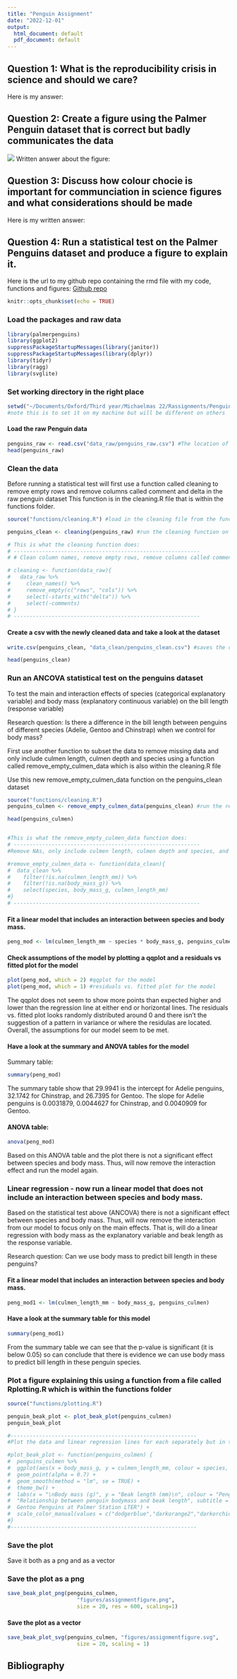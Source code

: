 ```yaml
---
title: "Penguin Assignment"
date: "2022-12-01"
output:
  html_document: default
  pdf_document: default
---
```


## Question 1: What is the reproducibility crisis in science and should we care?
Here is my answer:


## Question 2: Create a figure using the Palmer Penguin dataset that is correct but badly communicates the data

![](Badfigure_assignment.png)
Written answer about the figure:

## Question 3: Discuss how colour chocie is important for communciation in science figures and what considerations should be made
Here is my written answer:


## Question 4: Run a statistical test on the Palmer Penguins dataset and produce a figure to explain it.

Here is the url to my github repo containing the rmd file with my code, functions and figures:
[Github repo](https://github.com/margretasdis/penguins/tree/main)

```r
knitr::opts_chunk$set(echo = TRUE)
```

### Load the packages and raw data
```r
library(palmerpenguins)
library(ggplot2)
suppressPackageStartupMessages(library(janitor))
suppressPackageStartupMessages(library(dplyr))
library(tidyr)
library(ragg)
library(svglite)

```


### Set working directory in the right place

```r
setwd("~/Documents/Oxford/Third year/Michaelmas 22/Rassignments/PenguinProjects")
#note this is to set it on my machine but will be different on others
```


#### Load the raw Penguin data
```r
penguins_raw <- read.csv("data_raw/penguins_raw.csv") #The location of this csv depends on where it has been saved
head(penguins_raw)
```


### Clean the data
Before running a statistical test will first use a function called cleaning to remove empty rows and remove columns called comment and delta in the raw penguin dataset This function is in the cleaning.R file that is within the functions folder.

```r

source("functions/cleaning.R") #load in the cleaning file from the functions folder it is in

penguins_clean <- cleaning(penguins_raw) #run the cleaning function on the raw data and save as another dataset

# This is what the cleaning function does:
# -----------------------------------------------------------
# # Clean column names, remove empty rows, remove columns called comment and delta

# cleaning <- function(data_raw){
#   data_raw %>%
#     clean_names() %>%
#     remove_empty(c("rows", "cols")) %>%
#     select(-starts_with("delta")) %>%
#     select(-comments)
# }
# -----------------------------------------------------------

```


#### Create a csv with the newly cleaned data and take a look at the dataset

```r
write.csv(penguins_clean, "data_clean/penguins_clean.csv") #saves the cleaned dataset as penguins_clean in a folder called data_clean

head(penguins_clean)

```



### Run an ANCOVA statistical test on the penguins dataset
To test the main and interaction effects of species (categorical explanatory variable) and body mass (explanatory continuous variable) on the bill length (response variable)

Research question: Is there a difference in the bill length between penguins of different species (Adelie, Gentoo and Chinstrap) when we control for body mass?

First use another function to subset the data to remove missing data and only include culmen length, culmen depth and species using a function called remove_empty_culmen_data which is also within the cleaning.R file


Use this new remove_empty_culmen_data function on the penguins_clean dataset
```r

source("functions/cleaning.R")
penguins_culmen <- remove_empty_culmen_data(penguins_clean) #run the remove_empty_culmen function on the cleaned data

head(penguins_culmen)


#This is what the remove_empty_culmen_data function does:
# -----------------------------------------------------------
#Remove NAs, only include culmen length, culmen depth and species, and use a function

#remove_empty_culmen_data <- function(data_clean){
#  data_clean %>%
#    filter(!is.na(culmen_length_mm)) %>%
#    filter(!is.na(body_mass_g)) %>%
#    select(species, body_mass_g, culmen_length_mm)
#}
# -----------------------------------------------------------
```


#### Fit a linear model that includes an interaction between species and body mass.
```r
peng_mod <- lm(culmen_length_mm ~ species * body_mass_g, penguins_culmen) #where species is the explanatory variable culmen_length_mm is the covariate and body_mass_g is the response variable

```

#### Check assumptions of the model by plotting a qqplot and a residuals vs fitted plot for the model
```r
plot(peng_mod, which = 2) #qqplot for the model
plot(peng_mod, which = 1) #residuals vs. fitted plot for the model
```

The qqplot does not seem to show more points than expected higher and lower than the regression line at either end or horizontal lines.
The residuals vs. fitted plot looks randomly distributed around 0 and there isn't the suggestion of a pattern in variance or where the residulas are located.
Overall, the assumptions for our model seem to be met.



#### Have a look at the summary and ANOVA tables for the model

Summary table:
```r
summary(peng_mod)

```
The summary table show that 29.9941 is the intercept for Adelie penguins, 32.1742 for Chinstrap, and 26.7395 for Gentoo.
The slope for Adelie penguins is 0.0031879, 0.0044627 for Chinstrap, and 0.0040909 for Gentoo.



#### ANOVA table:
```r
anova(peng_mod)

```

Based on this ANOVA table and the plot there is not a significant effect between species and body mass.
Thus, will now remove the interaction effect and run the model again.



### Linear regression - now run a linear model that does not include an interaction between species and body mass.
Based on the statistical test above (ANCOVA) there is not a significant effect between species and body mass. Thus, will now remove the interaction from our model to focus only on the main effects. That is, will do a linear regression with body mass as the explanatory variable and beak length as the response variable. 

Research question: Can we use body mass to predict bill length in these penguins?

#### Fit a linear model that includes an interaction between species and body mass.
```r
peng_mod1 <- lm(culmen_length_mm ~ body_mass_g, penguins_culmen)

```


#### Have a look at the summary table for this model

```r
summary(peng_mod1)
```
From the summary table we can see that the p-value is significant (it is below 0.05) so can conclude that there is evidence we can use body mass to predict bill length in these penguin species.


### Plot a figure explaining this using a function from a file called Rplotting.R which is within the functions folder

```r

source("functions/plotting.R")

penguin_beak_plot <- plot_beak_plot(penguins_culmen)
penguin_beak_plot

#-----------------------------------------------------------
#Plot the data and linear regression lines for each separately but in the same plot. Each species is coloured differently, the alpha level is set to help see the spread of data points, regression lines ar added, the background theme is changed to black and white, new labels are made for the axes and a title is added

#plot_beak_plot <- function(penguins_culmen) {
#  penguins_culmen %>%
#  ggplot(aes(x = body_mass_g, y = culmen_length_mm, colour = species, shape = species), alpha = 0.05) +
#  geom_point(alpha = 0.7) +
#  geom_smooth(method = "lm", se = TRUE) +
#  theme_bw() +
#  labs(x = "\nBody mass (g)", y = "Beak length (mm)\n", colour = "Penguin species", shape = "Penguin species", title = 
#  "Relationship between penguin bodymass and beak length", subtitle = "Bill length and body mass for Adelie, Chinstrap and 
#  Gentoo Penguins at Palmer Station LTER") +
#  scale_color_manual(values = c("dodgerblue","darkorange2","darkorchid4"))
#}
#-----------------------------------------------------------

```



### Save the plot 

Save it both as a png and as a vector



### Save the plot as a png
```r
save_beak_plot_png(penguins_culmen, 
                      "figures/assignmentfigure.png", 
                      size = 20, res = 600, scaling=1)
```


#### Save the plot as a vector
```r
save_beak_plot_svg(penguins_culmen, "figures/assignmentfigure.svg", 
                      size = 20, scaling = 1)
```



## Bibliography






























